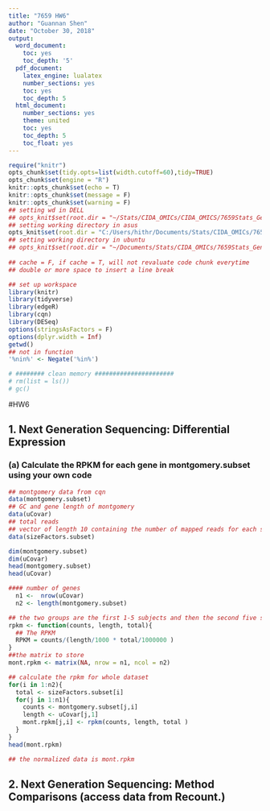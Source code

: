 ```yaml
---
title: "7659 HW6"
author: "Guannan Shen"
date: "October 30, 2018"
output: 
  word_document:
    toc: yes
    toc_depth: '5'
  pdf_document:
    latex_engine: lualatex
    number_sections: yes
    toc: yes
    toc_depth: 5
  html_document:
    number_sections: yes
    theme: united
    toc: yes
    toc_depth: 5
    toc_float: yes
---
```


```r
require("knitr")
opts_chunk$set(tidy.opts=list(width.cutoff=60),tidy=TRUE)
opts_chunk$set(engine = "R")
knitr::opts_chunk$set(echo = T)
knitr::opts_chunk$set(message = F)
knitr::opts_chunk$set(warning = F)
## setting wd in DELL
## opts_knit$set(root.dir = "~/Stats/CIDA_OMICs/CIDA_OMICS/7659Stats_Genetics/HW5/")
## setting working directory in asus 
opts_knit$set(root.dir = "C:/Users/hithr/Documents/Stats/CIDA_OMICs/7659Stats_Genetics/HW5/") 
## setting working directory in ubuntu
## opts_knit$set(root.dir = "~/Documents/Stats/CIDA_OMICs/7659Stats_Genetics/HW5/")
                                                 
## cache = F, if cache = T, will not revaluate code chunk everytime
## double or more space to insert a line break
```



```r
## set up workspace
library(knitr)
library(tidyverse)
library(edgeR)
library(cqn)
library(DESeq)
options(stringsAsFactors = F)
options(dplyr.width = Inf)
getwd()
## not in function
'%nin%' <- Negate('%in%')

# ######## clean memory ######################
# rm(list = ls())
# gc()

```

#HW6  

## 1. Next Generation Sequencing: Differential Expression

### (a) Calculate the RPKM for each gene in montgomery.subset using your own code

```r
## montgomery data from cqn
data(montgomery.subset)
## GC and gene length of montgomery
data(uCovar)
## total reads 
## vector of length 10 containing the number of mapped reads for each sample
data(sizeFactors.subset)

dim(montgomery.subset)
dim(uCovar)
head(montgomery.subset)
head(uCovar)

#### number of genes 
  n1 <-  nrow(uCovar)
  n2 <- length(montgomery.subset)

## the two groups are the first 1-5 subjects and then the second five subjects 6-10.
rpkm <- function(counts, length, total){
  ## The RPKM
  RPKM = counts/(length/1000 * total/1000000 )
}
##the matrix to store
mont.rpkm <- matrix(NA, nrow = n1, ncol = n2)

## calculate the rpkm for whole dataset 
for(i in 1:n2){
  total <- sizeFactors.subset[i]
  for(j in 1:n1){
    counts <- montgomery.subset[j,i]
    length <- uCovar[j,1]
    mont.rpkm[j,i] <- rpkm(counts, length, total )
  }
}
head(mont.rpkm)

## the normalized data is mont.rpkm 

```


## 2. Next Generation Sequencing: Method Comparisons (access data from Recount.)

```r

```




